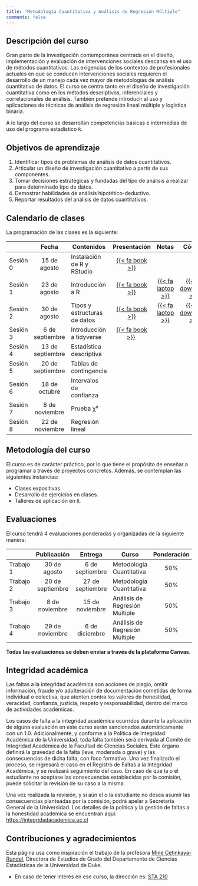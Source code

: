 ```yaml
---
title: "Metodología Cuantitativa y Análisis de Regresión Múltiple"
comments: false
---
```


## Descripción del curso

Gran parte de la investigación contemporánea centrada en el diseño, implementación y evaluación de intervenciones sociales descansa en el uso de métodos cuantitativos. Las exigencias de los contextos de profesionales actuales en que se conducen intervenciones sociales requieren el desarrollo de un manejo cada vez mayor de metodologías de análisis cuantitativo de datos. El curso se centra tanto en el diseño de investigación cuantitativa como en los métodos descriptivos, inferenciales y correlacionales de análisis. También pretende introducir al uso y aplicaciones de técnicas de análisis de regresión lineal múltiple y logística binaria.

A lo largo del curso se desarrollan competencias básicas e intermedias de uso del programa estadístico `R`.

## Objetivos de aprendizaje

1.  Identificar tipos de problemas de análisis de datos cuantitativos.
2.  Articular un diseño de investigación cuantitativo a partir de sus componentes.
3.  Tomar decisiones estratégicas y fundadas del tipo de análisis a realizar para determinado tipo de datos.
4.  Demostrar habilidades de análisis hipotético-deductivo.
5.  Reportar resultados del análisis de datos cuantitativos.

## Calendario de clases

La programación de las clases es la siguiente:

|          |      Fecha       | Contenidos                   |                                                        Presentación                                                         |                                                                Notas                                                                 |                                                       Código                                                       |
|------------|:----------:|------------|:----------:|:----------:|:----------:|
| Sesión 0 |   15 de agosto   | Instalación de R y RStudio   | <a href="/slides/clase-0/clase_0_presentación.html" title = "Ver clase en otra pestaña" target="_blank">{{< fa book >}}</a> |                                                                                                                                      |                                                                                                                    |
| Sesión 1 |   23 de agosto   | Introducción a R             | <a href="/slides/clase-1/clase_1_presentación.html" title = "Ver clase en otra pestaña" target="_blank">{{< fa book >}}</a> | <a href="/notes/clase_1_notas/clase_1_notas.html" title = "Ver notas de clase en otra pestaña" target="_blank">{{< fa laptop >}}</a> | <a href="/codes/clase_1_código.R" download="Clase_1_Código.R" title = "Descargar código"> {{< fa download >}} </a> |
| Sesión 2 |   30 de agosto   | Tipos y estructuras de datos | <a href="/slides/clase-2/clase_2_presentación.html" title = "Ver clase en otra pestaña" target="_blank">{{< fa book >}}</a> | <a href="/notes/clase_2_notas/clase_2_notas.html" title = "Ver notas de clase en otra pestaña" target="_blank">{{< fa laptop >}}</a>  | <a href="/codes/clase_2_código.R" download="Clase_2_Código.R" title = "Descargar código"> {{< fa download >}} </a> |                                                                                                                    |
| Sesión 3 | 6 de septiembre  | Introducción a tidyverse     | <a href="/slides/clase-3/clase_3_presentación.html" title = "Ver clase en otra pestaña" target="_blank">{{< fa book >}}</a>                                                             ️                                                               |                                                                                                                                      |                                                                                                                    |
| Sesión 4 | 13 de septiembre | Estadística descriptiva      |                                                                                                                             |                                                                                                                                      |                                                                                                                    |
| Sesión 5 | 20 de septiembre | Tablas de contingencia       |                                                                                                                             |                                                                                                                                      |                                                                                                                    |
| Sesión 6 |  18 de octubre   | Intervalos de confianza      |                                                                                                                             |                                                                                                                                      |                                                                                                                    |
| Sesión 7 |  8 de noviembre  | Prueba χ²                    |                                                                                                                             |                                                                                                                                      |                                                                                                                    |
| Sesión 8 | 22 de noviembre  | Regresión lineal             |                                                                                                                             |                                                                                                                                      |                                                                                                                    |

## Metodología del curso

El curso es de carácter práctico, por lo que tiene el propósito de enseñar a programar a través de proyectos concretos. Además, se contemplan las siguientes instancias:

-   Clases expositivas.
-   Desarrollo de ejercicios en clases.
-   Talleres de aplicación en `R`.

## Evaluaciones

El curso tendrá 4 evaluaciones ponderadas y organizadas de la siguiente manera:

|           |   Publicación    |     Entrega      | Curso                          | Ponderación |                                                           Evaluación                                                           | Solución |
|-----------|:---------:|:---------:|-----------|:---------:|:---------:|:---------:|
| Trabajo 1 |   30 de agosto   | 6 de septiembre  | Metodología Cuantitativa       |     50%     | <a href="/exams/trabajo_1/trabajo_1_tsm301.html" title = "Ver trabajo 1 en otra pestaña" target="_blank">{{< fa pencil >}}</a> |          |
| Trabajo 2 | 20 de septiembre | 27 de septiembre | Metodología Cuantitativa       |     50%     |                                                                                                                                |          |
| Trabajo 3 |  8 de noviembre  | 15 de noviembre  | Análisis de Regresión Múltiple |     50%     |                                                                                                                                |          |
| Trabajo 4 | 29 de noviembre  |  6 de diciembre  | Análisis de Regresión Múltiple |     50%     |                                                                                                                                |          |

**Todas las evaluaciones se deben enviar a través de la plataforma Canvas.**

## Integridad académica

Las faltas a la integridad académica son acciones de plagio, omitir información, fraude y/o adulteración de documentación cometidas de forma individual o colectiva, que atenten contra los valores de honestidad, veracidad, confianza, justicia, respeto y responsabilidad, dentro del marco de actividades académicas.

Los casos de falta a la integridad académica ocurridos durante la aplicación de alguna evaluación en este curso serán sancionados automáticamente con un 1.0. Adicionalmente, y conforme a la Política de Integridad Académica de la Universidad, toda falta también será derivada al Comité de Integridad Académica de la Facultad de Ciencias Sociales. Este órgano definirá la gravedad de la falta (leve, moderada o grave) y las consecuencias de dicha falta, con foco formativo. Una vez finalizado el proceso, se ingresará el caso en el Registro de Faltas a la Integridad Académica, y se realizará seguimiento del caso. En caso de que la o el estudiante no aceptase las consecuencias establecidas por la comisión, puede solicitar la revisión de su caso a la misma.

Una vez realizada la revisión, y si aún el o la estudiante no desea asumir las consecuencias planteadas por la comisión, podrá apelar a Secretaría General de la Universidad. Los detalles de la política y la gestión de faltas a la honestidad académica se encuentran aquí: <https://integridadacademica.uc.cl>

## Contribuciones y agradecimientos

Esta página usa como inspiración el trabajo de la profesora [Mine Çetinkaya-Rundel](https://mine-cr.com/), Directora de Estudios de Grado del Departamento de Ciencias Estadísticas de la Universidad de Duke.

-   En caso de tener interés en ese curso, la dirección es: [STA 210](https://sta210-s22.github.io/website/)
